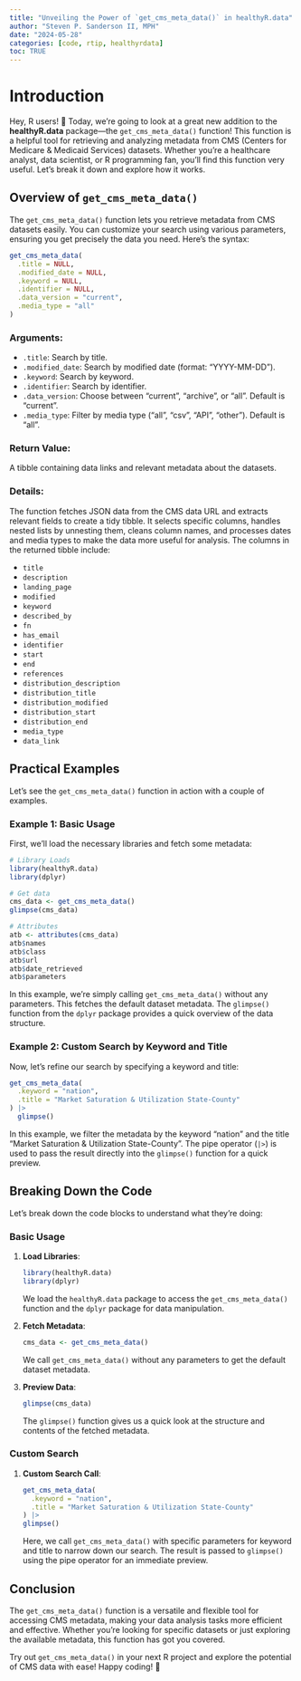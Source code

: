 ```yaml
---
title: "Unveiling the Power of `get_cms_meta_data()` in healthyR.data"
author: "Steven P. Sanderson II, MPH"
date: "2024-05-28"
categories: [code, rtip, healthyrdata]
toc: TRUE
---
```


# Introduction

Hey, R users! 🌟 Today, we're going to look at a great new addition to the **healthyR.data** package—the `get_cms_meta_data()` function! This function is a helpful tool for retrieving and analyzing metadata from CMS (Centers for Medicare & Medicaid Services) datasets. Whether you're a healthcare analyst, data scientist, or R programming fan, you'll find this function very useful. Let's break it down and explore how it works.

## Overview of `get_cms_meta_data()`

The `get_cms_meta_data()` function lets you retrieve metadata from CMS datasets easily. You can customize your search using various parameters, ensuring you get precisely the data you need. Here's the syntax:

```R
get_cms_meta_data(
  .title = NULL,
  .modified_date = NULL,
  .keyword = NULL,
  .identifier = NULL,
  .data_version = "current",
  .media_type = "all"
)
```

### Arguments:

-   `.title`: Search by title.
-   `.modified_date`: Search by modified date (format: "YYYY-MM-DD").
-   `.keyword`: Search by keyword.
-   `.identifier`: Search by identifier.
-   `.data_version`: Choose between "current", "archive", or "all". Default is "current".
-   `.media_type`: Filter by media type ("all", "csv", "API", "other"). Default is "all".

### Return Value:

A tibble containing data links and relevant metadata about the datasets.

### Details:

The function fetches JSON data from the CMS data URL and extracts relevant fields to create a tidy tibble. It selects specific columns, handles nested lists by unnesting them, cleans column names, and processes dates and media types to make the data more useful for analysis. The columns in the returned tibble include:

-   `title`
-   `description`
-   `landing_page`
-   `modified`
-   `keyword`
-   `described_by`
-   `fn`
-   `has_email`
-   `identifier`
-   `start`
-   `end`
-   `references`
-   `distribution_description`
-   `distribution_title`
-   `distribution_modified`
-   `distribution_start`
-   `distribution_end`
-   `media_type`
-   `data_link`

## Practical Examples

Let's see the `get_cms_meta_data()` function in action with a couple of examples.

### Example 1: Basic Usage

First, we'll load the necessary libraries and fetch some metadata:

```r
# Library Loads
library(healthyR.data)
library(dplyr)

# Get data
cms_data <- get_cms_meta_data()
glimpse(cms_data)

# Attributes
atb <- attributes(cms_data)
atb$names
atb$class
atb$url
atb$date_retrieved
atb$parameters
```

In this example, we're simply calling `get_cms_meta_data()` without any parameters. This fetches the default dataset metadata. The `glimpse()` function from the `dplyr` package provides a quick overview of the data structure.

### Example 2: Custom Search by Keyword and Title

Now, let's refine our search by specifying a keyword and title:

```r
get_cms_meta_data(
  .keyword = "nation",
  .title = "Market Saturation & Utilization State-County"
) |>
  glimpse()
```

In this example, we filter the metadata by the keyword "nation" and the title "Market Saturation & Utilization State-County". The pipe operator (`|>`) is used to pass the result directly into the `glimpse()` function for a quick preview.

## Breaking Down the Code

Let's break down the code blocks to understand what they're doing:

### Basic Usage

1. **Load Libraries**: 
   ```R
   library(healthyR.data)
   library(dplyr)
   ```
   We load the `healthyR.data` package to access the `get_cms_meta_data()` function and the `dplyr` package for data manipulation.

2. **Fetch Metadata**:
   ```R
   cms_data <- get_cms_meta_data()
   ```
   We call `get_cms_meta_data()` without any parameters to get the default dataset metadata.

3. **Preview Data**:
   ```R
   glimpse(cms_data)
   ```
   The `glimpse()` function gives us a quick look at the structure and contents of the fetched metadata.

### Custom Search

1. **Custom Search Call**:
   ```R
   get_cms_meta_data(
     .keyword = "nation",
     .title = "Market Saturation & Utilization State-County"
   ) |>
   glimpse()
   ```
   Here, we call `get_cms_meta_data()` with specific parameters for keyword and title to narrow down our search. The result is passed to `glimpse()` using the pipe operator for an immediate preview.

## Conclusion

The `get_cms_meta_data()` function is a versatile and flexible tool for accessing CMS metadata, making your data analysis tasks more efficient and effective. Whether you're looking for specific datasets or just exploring the available metadata, this function has got you covered.

Try out `get_cms_meta_data()` in your next R project and explore the potential of CMS data with ease! Happy coding! 🚀